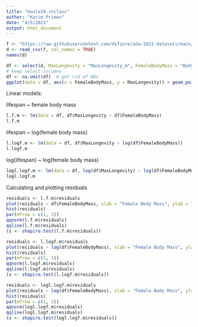```yaml
---
title: "moule19.inclass"
author: "Karim Primov"
date: "4/5/2022"
output: html_document
---
```


```r
f <- "https://raw.githubusercontent.com/difiore/ada-2022-datasets/main/KamilarAndCooperData.csv"
d <- read_csv(f, col_names = TRUE)
names(d)
```


```r
df <- select(d, MaxLongevity = "MaxLongevity_m", FemaleBodyMass = "Body_mass_female_mean")
# keep select columns
df <- na.omit(df)  # get rid of NAs
ggplot(data = df, aes(x = FemaleBodyMass, y = MaxLongevity)) + geom_point() + geom_smooth(method = "lm")
```
Linear models:

lifespan ~ female body mass
```r
l.f.m <- lm(data = df, df$MaxLongevity ~ df$FemaleBodyMass)
l.f.m
```

lifespan ~ log(female body mass)
```r
l.logf.m <- lm(data = df, df$MaxLongevity ~ log(df$FemaleBodyMass))
l.logf.m
```

log(lifespan) ~ log(female body mass)
```r
logl.logf.m <- lm(data = df, log(df$MaxLongevity) ~ log(df$FemaleBodyMass))
logl.logf.m
```

Calculating and plotting residuals
```r
residuals <- l.f.m$residuals
plot(residuals ~ df$FemaleBodyMass, xlab = "Female Body Mass", ylab = "Residuals")
hist(residuals)
par(mfrow = c(1, 1))
qqnorm(l.f.m$residuals)
qqline(l.f.m$residuals)
(s <- shapiro.test(l.f.m$residuals))
```

```r
residuals <- l.logf.m$residuals
plot(residuals ~ log(df$FemaleBodyMass), xlab = "Female Body Mass", ylab = "Residuals")
hist(residuals)
par(mfrow = c(1, 1))
qqnorm(l.logf.m$residuals)
qqline(l.logf.m$residuals)
(s <- shapiro.test(l.logf.m$residuals))
```

```r
residuals <- logl.logf.m$residuals
plot(residuals ~ log(df$FemaleBodyMass), xlab = "Female Body Mass", ylab = "Residuals")
hist(residuals)
par(mfrow = c(1, 1))
qqnorm(logl.logf.m$residuals)
qqline(logl.logf.m$residuals)
(s <- shapiro.test(logl.logf.m$residuals))
```

```r

```

```r

```

```r

```

```r

```

```r

```

```r

```

```r

```

```r

```

```r

```

```r

```

```r

```

```r

```

```r

```

```r

```

```r

```

```r

```

```r

```

```r

```

```r

```

```r

```

```r

```